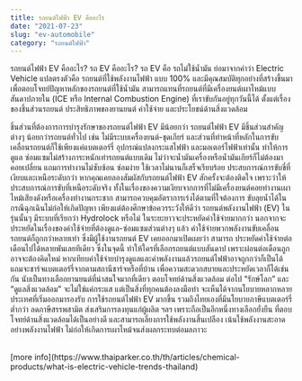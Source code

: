 ```yaml
---
title: รถยนต์ไฟฟ้า EV คืออะไร
date: "2021-07-23"
slug: "ev-automobile"
category: "รถยนต์ไฟฟ้า"
---
```




รถยนต์ไฟฟ้า EV คืออะไร?
รถ EV คืออะไร? รถ EV คือ รถไม่ใช้น้ำมัน ย่อมาจากคำว่า Electric Vehicle แปลตรงตัวคือ รถยนต์ที่ใช้พลังงานไฟฟ้า แบบ 100% และมีคุณสมบัติทุกอย่างที่สร้างขึ้นมาเพื่อตอบโจทย์ปัญหาหลักของรถยนต์ที่ใช้น้ำมัน สามารถแทนที่รถยนต์ที่มีเครื่องยนต์เผาไหม้แบบสันดาปภายใน (ICE หรือ Internal Combustion Engine) ที่เราขับกันอยู่ทุกวันนี้ได้ ตั้งแต่เรื่องของชิ้นส่วนรถยนต์ ประสิทธิภาพของยานยนต์ ค่าใช้จ่าย และประโยชน์ด้านสิ่งแวดล้อม

ชิ้นส่วนที่ต้องการการบำรุงรักษาของรถยนต์ไฟฟ้า EV มีน้อยกว่า
รถยนต์ไฟฟ้า EV มีชิ้นส่วนสำคัญต่างๆ น้อยกว่ารถยนต์ทั่วไป เช่น ไม่มีระบบเครื่องยนต์-ชุดเกียร์ และส่วนที่ทำหน้าที่หลักในการขับเคลื่อนรถยนต์ก็ใช้เพียงแค่แบตเตอร์รี่ อุปกรณ์แปลงกระแสไฟฟ้า และมอเตอร์ไฟฟ้าเท่านั้น ทำให้การดูแล ซ่อมแซมไม่สร้างภาระหนักเท่ารถยนต์แบบเดิม ไม่ว่าจะน้ำมันเครื่องหรือน้ำมันเกียร์ก็ไม่ต้องมาคอยเปลี่ยน แถมการทำงานไม่ซับซ้อน ซ่อมง่าย ใช้เวลาไม่นานก็เสร็จเรียบร้อย
ประสบการณ์การขับขี่ที่เงียบและเหนือระดับกว่า
หากคุณเคยลองสัมผัสกับรถยนต์ไฟฟ้า EV สักครั้งจะต้องติดใจ เพราะว่าให้ประสบการณ์การขับที่เหนือระดับจริง ทั้งในเรื่องของความเงียบจากการที่ไม่มีเครื่องยนต์คอยทำงานเผาไหม้เสียงดังหรือเครื่องทำงานกระชาก สามารถควบคุมอัตราการเร่งได้ตามที่ใจต้องการ ขับลุยน้ำได้ในกรณีฉุกเฉินไม่ก่อให้เกิดปัญหา เพียงแต่ต้องศึกษาข้อควรระวังให้ดีว่า รถยนต์พลังงานไฟฟ้า (EV) ในรุ่นนั้นๆ มีระบบที่เรียกว่า Hydrolock หรือไม่
ในระยะยาวจะประหยัดค่าใช้จ่ายมากกว่า
นอกจากจะประหยัดในเรื่องของค่าใช้จ่ายที่ต้องดูแล-ซ่อมแซมส่วนต่างๆ แล้ว ค่าใช้จ่ายพวกพลังงานขับเคลื่อนรถยนต์ก็ถูกกว่าหลายเท่า ซึ่งมีผู้ใช้งานรถยนต์ EV เคยออกมาเปิดเผยว่า สามารถ ประหยัดค่าใช้จ่ายต่อเดือนไปได้หลายพันเลยทีเดียว ซึ่งในจุดนี้ ทำให้ใครที่เลือกรถยนต์แบบสันดาป เพราะผ่อนต่อเดือนถูกอาจจะต้องคิดใหม่ หากเทียบค่าใช้จ่ายบำรุงดูแลและค่าพลังงานแล้วรถยนต์ไฟฟ้าอาจถูกกว่าก็เป็นได้ แถมจะชาร์จแบตเตอร์รี่จากตามสถานีชาร์จหรือที่บ้าน เพื่อความสะดวกสบายและประหยัดเวลาก็ได้เช่นกัน นับเป็นทางเลือกยานยนต์ที่น่าสนใจมากที่เดียว
ตอบโจทย์ด้านสิ่งแวดล้อม
ต่อไป “รักษ์โลก” และ “ดูแลสิ่งแวดล้อม” จะไม่ใช่แค่กระแส แต่เป็นสิ่งที่ทุกคนต้องลงมือทำ จะเห็นได้จากนโยบายหลากหลายประเทศที่เริ่มออกมารองรับ การใช้รถยนต์ไฟฟ้า EV มากขึ้น รวมถึงไทยเองที่มีนโยบายภาษีแบตเตอร์รี่ต่ำกว่า ลดภาษีสรรพสามิต ส่งเสริมการลงทุนแก่ผู้ผลิต ฯลฯ เพราะถือเป็นอีกหนึ่งทางเลือกยั่งยืน ที่ตอบโจทย์ด้านสิ่งแวดล้อมได้เป็นอย่างดี และสามารถเลี่ยงการใช้พลังงานสิ้นเปลือง เน้นใช้พลังงานสะอาดอย่างพลังงานไฟฟ้า ไม่ก่อให้เกิดการเผาไหม้จนส่งผลกระทบต่อมลภาวะ

<br />
[more info](https://www.thaiparker.co.th/th/articles/chemical-products/what-is-electric-vehicle-trends-thailand)
